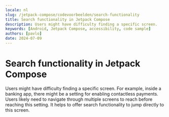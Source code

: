 ```yaml
---
locale: nl
slug: /jetpack-compose/codevoorbeelden/search-functionality
title: Search functionality in Jetpack Compose
description: Users might have difficulty finding a specific screen.
keywords: [Android, Jetpack Compose, accessibility, code sample]
authors: [pavlo]
date: 2024-07-09
---
```


# Search functionality in Jetpack Compose

Users might have difficulty finding a specific screen. For example, inside a banking app, there might be a setting for enabling contactless payments. Users likely need to navigate through multiple screens to reach before reaching this setting. It helps to offer search functionality to jump directly to this screen.

<CodeSample id="screen-search" platform="jetpack-compose" locale="nl"/>
